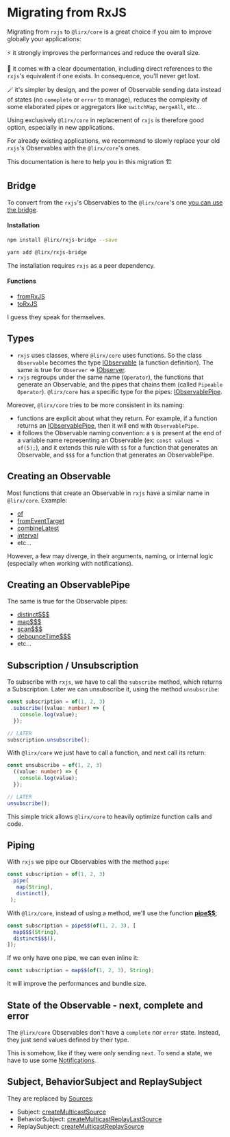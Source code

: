 # Migrating from RxJS

Migrating from `rxjs` to `@lirx/core` is a great choice if you aim to improve globally your applications:

⚡ it strongly improves the performances and reduce the overall size.

📑 it comes with a clear documentation, including direct references to the `rxjs`'s equivalent if one exists.
In consequence, you'll never get lost.

🪄 it's simpler by design, and the power of Observable sending data instead of states (no `comeplete` or `error` to manage),
reduces the complexity of some elaborated pipes or aggregators like `switchMap`, `mergeAll`, etc...

Using exclusively `@lirx/core` in replacement of `rxjs` is therefore good option,
especially in new applications.

For already existing applications, we recommend to slowly replace your old `rxjs`'s Observables with the `@lirx/core`'s ones.

This documentation is here to help you in this migration 🏗️

## Bridge

To convert from the `rxjs`'s Observables to the `@lirx/core`'s one [you can use the bridge](https://github.com/lirx-js/rxjs-bridge).

#### Installation


<Tabs groupId="package-managers">
  <TabItem value="npm" label="npm">

```bash
npm install @lirx/rxjs-bridge --save
```

  </TabItem>
  <TabItem value="yarn" label="Yarn">

```bash
yarn add @lirx/rxjs-bridge
```

  </TabItem>
</Tabs>

The installation requires `rxjs` as a peer dependency.

#### Functions

- [fromRxJS](/docs/reference/from-rxjs/)
- [toRxJS](/docs/reference/to-rxjs/)

I guess they speak for themselves.

## Types

- `rxjs` uses classes, where `@lirx/core` uses functions.
So the class `Observable` becomes the type [IObservable](/docs/reference/observable/) (a function definition).
The same is true for `Observer` => [IObserver](/docs/reference/observer/).
- `rxjs` regroups under the same name (`Operator`), the functions that generate an Observable, and the pipes that chains them
(called `Pipeable Operator`). `@lirx/core` has a specific type for the pipes: [IObservablePipe](/docs/reference/observable-pipe/).

Moreover, `@lirx/core` tries to be more consistent in its naming:

- functions are explicit about what they return. For example, if a function returns an [IObservablePipe](/docs/reference/observable-pipe/), then it will end with `ObservablePipe`.
- it follows the Observable naming convention: a `$` is present at the end of a variable name representing an Observable (ex: `const value$ = of(5);`),
and it extends this rule with `$$` for a function that generates an Observable, and `$$$` for a function that generates an ObservablePipe.

## Creating an Observable

Most functions that create an Observable in `rxjs` have a similar name in `@lirx/core`. Example:

- [of](/docs/reference/of/)
- [fromEventTarget](/docs/reference/from-event-target/)
- [combineLatest](/docs/reference/combine-latest/)
- [interval](/docs/reference/interval/)
- etc...

However, a few may diverge, in their arguments, naming, or internal logic (especially when working with notifications).


## Creating an ObservablePipe

The same is true for the Observable pipes:

- [distinct$$$](/docs/reference/distinct-observable-pipe/)
- [map$$$](/docs/reference/map-observable-pipe/)
- [scan$$$](/docs/reference/scan-observable-pipe/)
- [debounceTime$$$](/docs/reference/debounce-time-observable-pipe/)
- etc...


## Subscription / Unsubscription


To subscribe with `rxjs`, we have to call the `subscribe` method, which returns a Subscription.
Later we can unsubscribe it, using the method `unsubscribe`:

```ts
const subscription = of(1, 2, 3)
 .subscribe((value: number) => {
    console.log(value);
  });

// LATER
subscription.unsubscribe();
```

With `@lirx/core` we just have to call a function, and next call its return:


```ts
const unsubscribe = of(1, 2, 3)
  ((value: number) => {
    console.log(value);
  });

// LATER
unsubscribe();
```

This simple trick allows `@lirx/core` to heavily optimize function calls and code.

## Piping

With `rxjs` we pipe our Observables with the method `pipe`:

```ts
const subscription = of(1, 2, 3)
 .pipe(
   map(String),
   distinct(),
 );
```

With `@lirx/core`, instead of using a method, we'll use the function **[pipe$$](/docs/reference/pipe-observable/)**;

```ts
const subscription = pipe$$(of(1, 2, 3), [
  map$$$(String),
  distinct$$$(),
]);
```

If we only have one pipe, we can even inline it:

```ts
const subscription = map$$(of(1, 2, 3), String);
```

It will improve the performances and bundle size.

## State of the Observable - next, complete and error

The `@lirx/core` Observables don't have a `complete` nor `error` state. Instead, they just send values defined by their type.

This is somehow, like if they were only sending `next`. To send a state, we have to use some [Notifications](/docs/documentation/observables/what-is-a-notification/).

## Subject, BehaviorSubject and ReplaySubject

They are replaced by [Sources](/docs/documentation/observables/what-is-a-source/):

- Subject: [createMulticastSource](/docs/reference/create-multicast-source/)
- BehaviorSubject: [createMulticastReplayLastSource](/docs/reference/create-multicast-replay-last-source/)
- ReplaySubject: [createMulticastReplaySource](/docs/reference/create-multicast-replay-source/)
